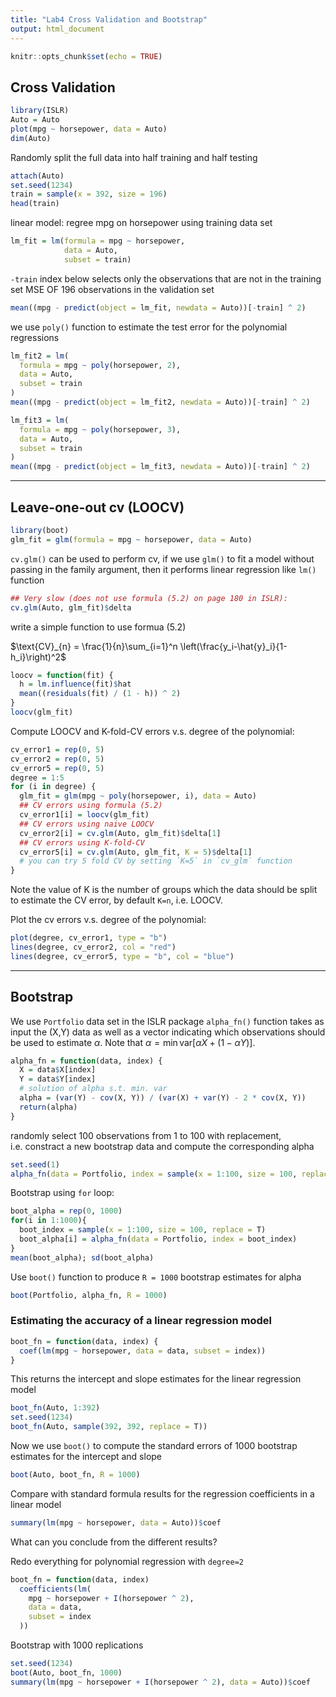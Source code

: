 ---
title: "Lab4 Cross Validation and Bootstrap"
output: html_document
---

```{r setup, include=FALSE}
knitr::opts_chunk$set(echo = TRUE)
```

## Cross Validation
```{r}
library(ISLR)
Auto = Auto
plot(mpg ~ horsepower, data = Auto)
dim(Auto)
```

Randomly split the full data into half training and half testing
```{r}
attach(Auto)
set.seed(1234)
train = sample(x = 392, size = 196)
head(train)
```
linear model: regree mpg on horsepower using training data set
```{r}
lm_fit = lm(formula = mpg ~ horsepower,
            data = Auto,
            subset = train)
```

`-train` index below selects only the observations that are not in the training set
MSE OF 196 observations in the validation set
```{r}
mean((mpg - predict(object = lm_fit, newdata = Auto))[-train] ^ 2)
```

we use `poly()` function to estimate the test error for the polynomial regressions
```{r}
lm_fit2 = lm(
  formula = mpg ~ poly(horsepower, 2),
  data = Auto,
  subset = train
)
mean((mpg - predict(object = lm_fit2, newdata = Auto))[-train] ^ 2)
```

```{r}
lm_fit3 = lm(
  formula = mpg ~ poly(horsepower, 3),
  data = Auto,
  subset = train
)
mean((mpg - predict(object = lm_fit3, newdata = Auto))[-train] ^ 2)
```

***
## Leave-one-out cv (LOOCV)
```{r}
library(boot)
glm_fit = glm(formula = mpg ~ horsepower, data = Auto)
```
`cv.glm()` can be used to perform cv, if we use `glm()` to fit a model without passing in the family argument, then it performs linear regression like `lm()` function
```{r}
## Very slow (does not use formula (5.2) on page 180 in ISLR):
cv.glm(Auto, glm_fit)$delta
```
write a simple function to use formua (5.2) 

$\text{CV}_{n} = \frac{1}{n}\sum_{i=1}^n \left(\frac{y_i-\hat{y}_i}{1-h_i}\right)^2$

```{r}
loocv = function(fit) {
  h = lm.influence(fit)$hat
  mean((residuals(fit) / (1 - h)) ^ 2)
}
loocv(glm_fit)
```

Compute LOOCV and K-fold-CV errors v.s. degree of the polynomial:
```{r}
cv_error1 = rep(0, 5)
cv_error2 = rep(0, 5)
cv_error5 = rep(0, 5)
degree = 1:5
for (i in degree) {
  glm_fit = glm(mpg ~ poly(horsepower, i), data = Auto)
  ## CV errors using formula (5.2)
  cv_error1[i] = loocv(glm_fit)
  ## CV errors using naive LOOCV
  cv_error2[i] = cv.glm(Auto, glm_fit)$delta[1]
  ## CV errors using K-fold-CV
  cv_error5[i] = cv.glm(Auto, glm_fit, K = 5)$delta[1]
  # you can try 5 fold CV by setting `K=5` in `cv_glm` function
}
```
Note the value of K is the number of groups which the data should be split to estimate the CV error, by default `K=n`, i.e. LOOCV.

Plot the cv errors v.s. degree of the polynomial:
```{r}
plot(degree, cv_error1, type = "b")
lines(degree, cv_error2, col = "red")
lines(degree, cv_error5, type = "b", col = "blue")
```

***

## Bootstrap

We use `Portfolio` data set in the ISLR package
`alpha_fn()` function takes as input the (X,Y) data as well as a vector indicating which observations should be used to estimate $\alpha$. Note that $\alpha = \min \text{var}[\alpha X + (1 - \alpha Y)]$.
```{r}
alpha_fn = function(data, index) {
  X = data$X[index]
  Y = data$Y[index]
  # solution of alpha s.t. min. var
  alpha = (var(Y) - cov(X, Y)) / (var(X) + var(Y) - 2 * cov(X, Y))
  return(alpha)
}
```

randomly select 100 observations from 1 to 100 with replacement, i.e. constract a new bootstrap data and compute the corresponding alpha
```{r}
set.seed(1)
alpha_fn(data = Portfolio, index = sample(x = 1:100, size = 100, replace = T))
```

Bootstrap using `for` loop:
```{r}
boot_alpha = rep(0, 1000)
for(i in 1:1000){
  boot_index = sample(x = 1:100, size = 100, replace = T)
  boot_alpha[i] = alpha_fn(data = Portfolio, index = boot_index)
}
mean(boot_alpha); sd(boot_alpha)
```

Use `boot()` function to produce `R = 1000` bootstrap estimates for alpha
```{r}
boot(Portfolio, alpha_fn, R = 1000)
```

### Estimating the accuracy of a linear regression model
```{r}
boot_fn = function(data, index) {
  coef(lm(mpg ~ horsepower, data = data, subset = index))
}
```

This returns the intercept and slope estimates for the linear regression model
```{r}
boot_fn(Auto, 1:392)
set.seed(1234)
boot_fn(Auto, sample(392, 392, replace = T))
```

Now we use `boot()` to compute the standard errors of 1000 bootstrap estimates for the intercept and slope
```{r}
boot(Auto, boot_fn, R = 1000)
```

Compare with standard formula results for the regression coefficients in a linear model
```{r}
summary(lm(mpg ~ horsepower, data = Auto))$coef
```
What can you conclude from the different results?

Redo everything for polynomial regression with `degree=2`
```{r}
boot_fn = function(data, index)
  coefficients(lm(
    mpg ~ horsepower + I(horsepower ^ 2),
    data = data,
    subset = index
  ))
```

Bootstrap with 1000 replications
```{r}
set.seed(1234)
boot(Auto, boot_fn, 1000)
summary(lm(mpg ~ horsepower + I(horsepower ^ 2), data = Auto))$coef
```